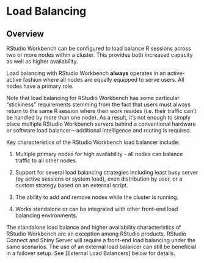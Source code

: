 # Load Balancing {.pro-header}

## Overview

RStudio Workbench can be configured to load balance R sessions across two or more nodes within a cluster. This provides both increased capacity as well as higher availability.

Load balancing with RStudio Workbench **always** operates in an active-active fashion where all nodes are equally equipped to serve users. All nodes have a primary role.

Note that load balancing for RStudio Workbench has some particular "stickiness" requirements stemming from the fact that users must always return to the same R session where their work resides (i.e. their traffic can't be handled by more than one node). As a result, it's not enough to simply place multiple RStudio Workbench servers behind a conventional hardware or software load balancer---additional intelligence and routing is required.

Key characteristics of the RStudio Workbench load balancer include:

1. Multiple primary nodes for high availability - all nodes can balance traffic to all other nodes.

2. Support for several load balancing strategies including least busy server (by active sessions or system load), even distribution by user, or a custom strategy based on an external script.

3. The ability to add and remove nodes while the cluster is running.

4. Works standalone or can be integrated with other front-end load balancing environments.

::: {.callout-note}
The standalone load balance and higher availability characteristics of RStudio Workbench are an exception among RStudio products. RStudio Connect and Shiny Server will require a front-end load balancing under the same scenarios. The use of an external load balancer can still be beneficial in a failover setup. See [External Load Balancers] below for details.
:::


